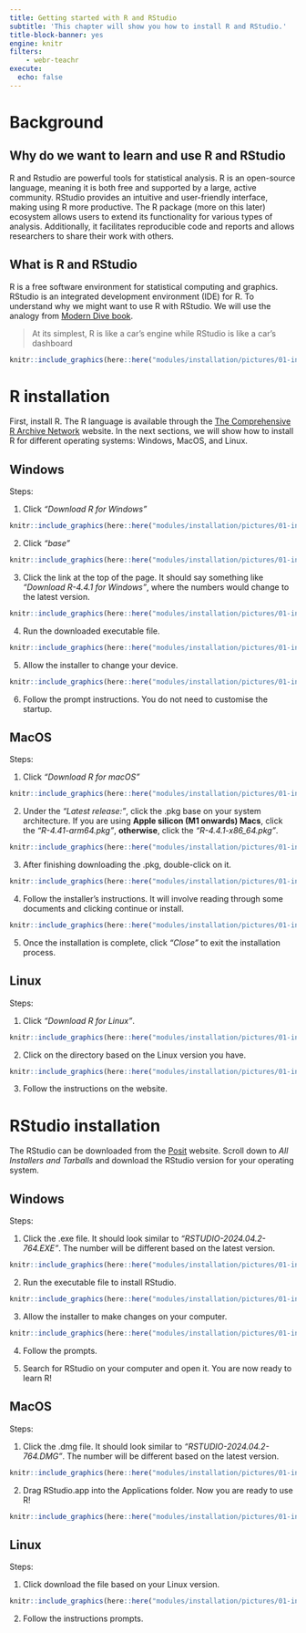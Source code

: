 ```yaml
---
title: Getting started with R and RStudio
subtitle: 'This chapter will show you how to install R and RStudio.'
title-block-banner: yes
engine: knitr
filters:
    - webr-teachr
execute: 
  echo: false
---
```


# Background

## Why do we want to learn and use R and RStudio

R and Rstudio are powerful tools for statistical analysis. R is an open-source language, meaning it is both free and supported by a large, active community. RStudio provides an intuitive and user-friendly interface, making using R more productive. The R package (more on this later) ecosystem allows users to extend its functionality for various types of analysis. Additionally, it facilitates reproducible code and reports and allows researchers to share their work with others.


## What is R and RStudio

R is a free software environment for statistical computing and graphics. RStudio is an integrated development environment (IDE) for R. To understand why we might want to use R with RStudio. We will use the analogy from [Modern Dive book](https://moderndive.com/1-getting-started.html#r-rstudio). 

>  At its simplest, R is like a car’s engine while RStudio is like a car’s dashboard

```r
knitr::include_graphics(here::here("modules/installation/pictures/01-installation/R_vs_RStudio.png"))
```


# R installation

First, install R. The R language is available through the [The Comprehensive R Archive Network](http://cran.r-project.org/) website. In the next sections, we will show how to install R for different operating systems: Windows, MacOS, and Linux. 

## Windows

Steps:

1. Click *"Download R for Windows"*

```r
knitr::include_graphics(here::here("modules/installation/pictures/01-installation/R_install_windows_1.png"))
```

2. Click *"base"*

```r
knitr::include_graphics(here::here("modules/installation/pictures/01-installation/R_install_windows_2.png"))
```

3. Click the link at the top of the page. It should say something like *"Download R-4.4.1 for Windows"*, where the numbers would change to the latest version.

```r
knitr::include_graphics(here::here("modules/installation/pictures/01-installation/R_install_windows_3.png"))
```

4. Run the downloaded executable file.

```r
knitr::include_graphics(here::here("modules/installation/pictures/01-installation/R_install_windows_4.png"))
```

5. Allow the installer to change your device.

```r
knitr::include_graphics(here::here("modules/installation/pictures/01-installation/R_install_windows_5.png"))
```

6. Follow the prompt instructions. You do not need to customise the startup.

## MacOS

Steps:

1. Click *"Download R for macOS"*

```r
knitr::include_graphics(here::here("modules/installation/pictures/01-installation/R_install_macos_1.png"))
```

2. Under the *"Latest release:"*, click the .pkg base on your system architecture. If you are using **Apple silicon (M1 onwards) Macs**, click the *"R-4.41-arm64.pkg"*, **otherwise**, click the *"R-4.4.1-x86_64.pkg"*.

```r
knitr::include_graphics(here::here("modules/installation/pictures/01-installation/R_install_macos_2.png"))
```

3. After finishing downloading the .pkg, double-click on it.

```r
knitr::include_graphics(here::here("modules/installation/pictures/01-installation/R_install_macos_3.png"))
```

4. Follow the installer's instructions. It will involve reading through some documents and clicking continue or install.

```r
knitr::include_graphics(here::here("modules/installation/pictures/01-installation/R_install_macos_3.png"))
```

5. Once the installation is complete, click *"Close"* to exit the installation process.

## Linux

Steps:

1. Click *"Download R for Linux"*.

```r
knitr::include_graphics(here::here("modules/installation/pictures/01-installation/R_install_linux_1.png"))
```

2. Click on the directory based on the Linux version you have.

```r
knitr::include_graphics(here::here("modules/installation/pictures/01-installation/R_install_linux_2.png"))
```

3. Follow the instructions on the website.

# RStudio installation

The RStudio can be downloaded from the [Posit](https://posit.co/download/rstudio-desktop/) website. Scroll down to *All Installers and Tarballs* and download the RStudio version for your operating system.

## Windows

Steps:

1. Click the .exe file. It should look similar to *"RSTUDIO-2024.04.2-764.EXE"*. The number will be different based on the latest version.

```r
knitr::include_graphics(here::here("modules/installation/pictures/01-installation/RStudio_install_windows.png"))
```

2. Run the executable file to install RStudio.

```r
knitr::include_graphics(here::here("modules/installation/pictures/01-installation/RStudio_install_windows_1.png"))
```

3. Allow the installer to make changes on your computer.

```r
knitr::include_graphics(here::here("modules/installation/pictures/01-installation/RStudio_install_windows_2.png"))
```

4. Follow the prompts.

5. Search for RStudio on your computer and open it. You are now ready to learn R!

## MacOS

Steps:

1. Click the .dmg file. It should look similar to *"RSTUDIO-2024.04.2-764.DMG"*. The number will be different based on the latest version.

```r
knitr::include_graphics(here::here("modules/installation/pictures/01-installation/RStudio_install_Mac.png"))
```

2. Drag RStudio.app into the Applications folder. Now you are ready to use R!

```r
knitr::include_graphics(here::here("modules/installation/pictures/01-installation/RStudio_Install_Mac_1.png"))
```

## Linux

Steps:

1. Click download the file based on your Linux version.

```r
knitr::include_graphics(here::here("modules/installation/pictures/01-installation/RStudio_install_linux.png"))
```

2. Follow the instructions prompts.